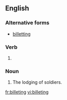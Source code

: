 ==English==

===Alternative forms===
* {{qualifier|UK|archaic}} [[billetting]]

===Verb===
{{head|en|present participle}}

# {{present participle of|billet|lang=en}}

===Noun===
{{en-noun}}

# The lodging of soldiers.

[[fr:billeting]]
[[vi:billeting]]